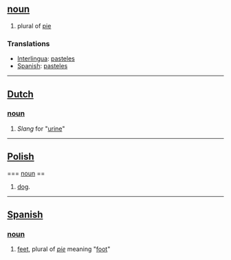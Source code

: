== [[noun]] ==
# plural of [[pie]]

=== Translations ===
*[[Interlingua]]: [[pasteles]]
* [[Spanish]]: [[pasteles]]

----

== [[Dutch]] ==
=== [[noun]] ===
# ''Slang'' for "[[urine]]"

----

== [[Polish]] ==
=== [[noun]] ==
# [[dog]].

----

==  [[Spanish]] ==
=== [[noun]] ===
# [[feet]], plural of ''[[pie]]'' meaning "[[foot]]"